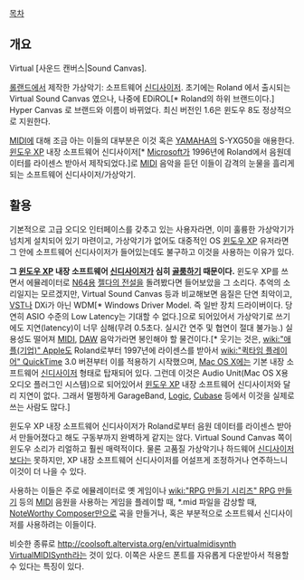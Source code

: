 [[목차]]
== 개요 ==
Virtual [사운드 캔버스|Sound Canvas]. 

[[롤랜드]]에서 제작한 가상악기: 소프트웨어 [[신디사이저]].
초기에는 Roland 에서 출시되는 Virtual Sound Canvas 였으나, 나중에 EDiROL[* Roland의 하위 브랜드이다.] Hyper Canvas 로 브랜드와 이름이 바뀌었다. 최신 버전인 1.6은 윈도우 8도 정상적으로 지원한다.

[[MIDI]]에 대해 조금 아는 이들의 대부분은 이것 혹은 [[YAMAHA]]의 S-YXG50을 애용한다. [[윈도우 XP]] 내장 소프트웨어 신디사이저[* [[Microsoft]]가 1996년에 Roland에서 음원데이터를 라이센스 받아서 제작되었다.]로 [[MIDI]] 음악을 듣던 이들이 감격의 눈물을 흘리게 되는 소프트웨어 신디사이저/가상악기.

== 활용 ==
기본적으로 고급 오디오 인터페이스를 갖추고 있는 사용자라면, 이미 훌륭한 가상악기가 넘치게 설치되어 있기 마련이고, 가상악기가 없어도 대중적인 OS [[윈도우 XP]] 유저라면 그 안에 소프트웨어 신디사이저가 들어있는데도 불구하고 이것을 사용하는 이유가 있다.

'''그 [[윈도우 XP]] 내장 소프트웨어 [[신디사이저]]가 심히 [[골룸]]하기 때문이다.''' 윈도우 XP를 쓰면서 에뮬레이터로 [[N64]]용 [[젤다의 전설]]을 돌려봤다면 들어보았을 그 소리다. 추억의 소리일지는 모르겠지만, Virtual Sound Canvas 등과 비교해보면 음질은 단연 최악이고, [[VST]]나 DXi가 아닌 WDM[* Windows Driver Model. 즉 일반 장치 드라이버이다. 당연히 ASIO 수준의 Low Latency는 기대할 수 없다.]으로 되어있어서 가상악기로 쓰기에도 지연(latency)이 너무 심해(무려 0.5초다. 실시간 연주 및 협연이 절대 불가능.) 실용성도 떨어져 [[MIDI]], [[DAW]] 음악가라면 봉인해야 할 물건이다.[* 웃기는 것은, [[wiki:"애플(기업)" Apple]]도 Roland로부터 1997년에 라이센스를 받아서 [[wiki:"퀵타임 플레이어" QuickTime]] 3.0 버젼부터 이를 적용하기 시작했으며, [[Mac OS X]]에는 기본 내장 소프트웨어 [[신디사이저]] 형태로 탑재되어 있다. 그런데 이것은 Audio Unit(Mac OS X용 오디오 플러그인 시스템)으로 되어있어서 [[윈도우 XP]] 내장 소프트웨어 신디사이저와 달리 지연이 없다. 그래서 멀쩡하게 GarageBand, [[Logic]], [[Cubase]] 등에서 이것을 실제로 쓰는 사람도 많다.]

윈도우 XP 내장 소프트웨어 신디사이저가 Roland로부터 음원 데이터를 라이센스 받아서 만들어졌다고 해도 구동부까지 완벽하게 같지는 않다. Virtual Sound Canvas 쪽이 윈도우 소리가 리얼하고 훨씬 매력적이다. 물론 고품질 가상악기나 하드웨어 [[신디사이저]]보다는 못하지만, XP 내장 소프트웨어 신디사이저를 어설프게 조정하거나 연주하느니 이것이 더 나을 수 있다.

사용하는 이들은 주로 에뮬레이터로 옛 게임이나 [[wiki:"RPG 만들기 시리즈" RPG 만들기]] 등의 [[MIDI]] 음원을 사용하는 게임을 플레이할 때, *.mid 파일을 감상할 때,  [[NoteWorthy Composer]]만으로 곡을 만들거나, 혹은 부분적으로 소프트웨서 신디사이저를 사용하려는 이들이다.

비슷한 종류로 [[http://coolsoft.altervista.org/en/virtualmidisynth  VirtualMIDISynth]]라는 것이 있다. 이쪽은 사운드 폰트를 자유롭게 다운받아서 적용할 수 있다는 특징이 있다.
